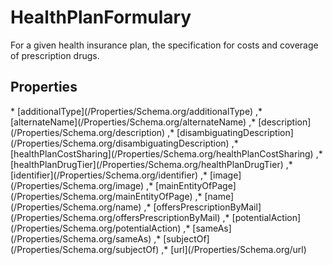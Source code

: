 # HealthPlanFormulary

For a given health insurance plan, the specification for costs and coverage of prescription drugs.

## Properties

<Grid>
* [additionalType](/Properties/Schema.org/additionalType)
,* [alternateName](/Properties/Schema.org/alternateName)
,* [description](/Properties/Schema.org/description)
,* [disambiguatingDescription](/Properties/Schema.org/disambiguatingDescription)
,* [healthPlanCostSharing](/Properties/Schema.org/healthPlanCostSharing)
,* [healthPlanDrugTier](/Properties/Schema.org/healthPlanDrugTier)
,* [identifier](/Properties/Schema.org/identifier)
,* [image](/Properties/Schema.org/image)
,* [mainEntityOfPage](/Properties/Schema.org/mainEntityOfPage)
,* [name](/Properties/Schema.org/name)
,* [offersPrescriptionByMail](/Properties/Schema.org/offersPrescriptionByMail)
,* [potentialAction](/Properties/Schema.org/potentialAction)
,* [sameAs](/Properties/Schema.org/sameAs)
,* [subjectOf](/Properties/Schema.org/subjectOf)
,* [url](/Properties/Schema.org/url)

</Grid>

